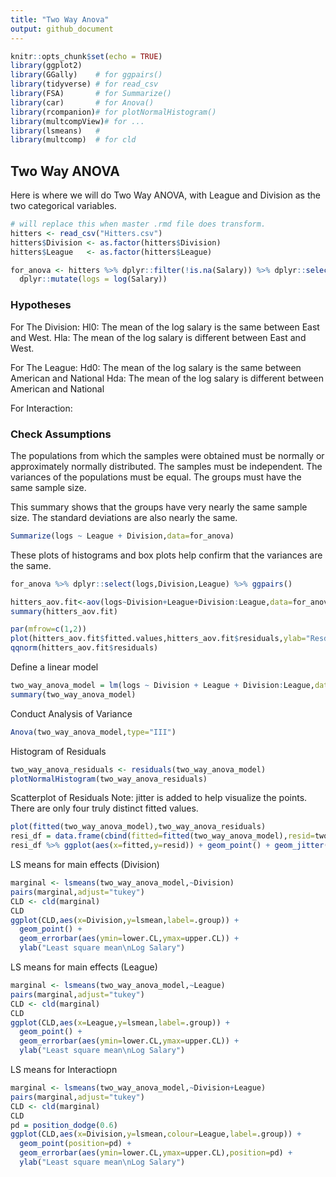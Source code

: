 ```yaml
---
title: "Two Way Anova"
output: github_document
---
```


```r
knitr::opts_chunk$set(echo = TRUE)
library(ggplot2)
library(GGally)    # for ggpairs()
library(tidyverse) # for read_csv
library(FSA)       # for Summarize()
library(car)       # for Anova()
library(rcompanion)# for plotNormalHistogram()
library(multcompView)# for ...
library(lsmeans)   #
library(multcomp)  # for cld
```

## Two Way ANOVA
Here is where we will do Two Way ANOVA, with League and Division as the two categorical variables.

```r
# will replace this when master .rmd file does transform.
hitters <- read_csv("Hitters.csv")
hitters$Division <- as.factor(hitters$Division)
hitters$League   <- as.factor(hitters$League)

for_anova <- hitters %>% dplyr::filter(!is.na(Salary)) %>% dplyr::select(Salary,Division,League) %>%
  dplyr::mutate(logs = log(Salary))
```

### Hypotheses

For The Division:
Hl0: The mean of the log salary is the same between East and West.
Hla: The mean of the log salary is different between East and West.

For The League:
Hd0: The mean of the log salary is the same between American and National
Hda: The mean of the log salary is different between American and National

For Interaction:


### Check Assumptions

The populations from which the samples were obtained must be normally or approximately normally distributed.
The samples must be independent.
The variances of the populations must be equal.
The groups must have the same sample size.

This summary shows that the groups have very nearly the same sample size.  The standard deviations are also nearly the same.  

```r
Summarize(logs ~ League + Division,data=for_anova)
```

These plots of histograms and box plots help confirm that the variances are the same.

```r
for_anova %>% dplyr::select(logs,Division,League) %>% ggpairs()
```


```r
hitters_aov.fit<-aov(logs~Division+League+Division:League,data=for_anova)
summary(hitters_aov.fit)
```

```r
par(mfrow=c(1,2))
plot(hitters_aov.fit$fitted.values,hitters_aov.fit$residuals,ylab="Resdiduals",xlab="Fitted")
qqnorm(hitters_aov.fit$residuals)
```

Define a linear model

```r
two_way_anova_model = lm(logs ~ Division + League + Division:League,data=for_anova)
summary(two_way_anova_model)
```

Conduct Analysis of Variance

```r
Anova(two_way_anova_model,type="III")
```

Histogram of Residuals

```r
two_way_anova_residuals <- residuals(two_way_anova_model)
plotNormalHistogram(two_way_anova_residuals)
```

Scatterplot of Residuals
Note: jitter is added to help visualize the points.  There are only four truly distinct 
fitted values.
```r
plot(fitted(two_way_anova_model),two_way_anova_residuals)
resi_df = data.frame(cbind(fitted=fitted(two_way_anova_model),resid=two_way_anova_residuals))
resi_df %>% ggplot(aes(x=fitted,y=resid)) + geom_point() + geom_jitter(width=0.015,height=0.0)
```

LS means for main effects (Division)
```r
marginal <- lsmeans(two_way_anova_model,~Division)
pairs(marginal,adjust="tukey")
CLD <- cld(marginal)
CLD
ggplot(CLD,aes(x=Division,y=lsmean,label=.group)) +
  geom_point() +
  geom_errorbar(aes(ymin=lower.CL,ymax=upper.CL)) +
  ylab("Least square mean\nLog Salary")
```

LS means for main effects (League)
```r
marginal <- lsmeans(two_way_anova_model,~League)
pairs(marginal,adjust="tukey")
CLD <- cld(marginal)
CLD
ggplot(CLD,aes(x=League,y=lsmean,label=.group)) +
  geom_point() +
  geom_errorbar(aes(ymin=lower.CL,ymax=upper.CL)) +
  ylab("Least square mean\nLog Salary")
```


LS means for Interactiopn
```r
marginal <- lsmeans(two_way_anova_model,~Division+League)
pairs(marginal,adjust="tukey")
CLD <- cld(marginal)
CLD
pd = position_dodge(0.6)
ggplot(CLD,aes(x=Division,y=lsmean,colour=League,label=.group)) +
  geom_point(position=pd) +
  geom_errorbar(aes(ymin=lower.CL,ymax=upper.CL),position=pd) +
  ylab("Least square mean\nLog Salary")
```


